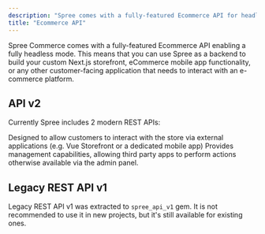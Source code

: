 ```yaml
---
description: "Spree comes with a fully-featured Ecommerce API for headless eCommerce apps."
title: "Ecommerce API"
---
```


Spree Commerce comes with a fully-featured Ecommerce API enabling a fully headless mode. This means that you can use Spree as a backend to build your custom Next.js storefront, eCommerce mobile app functionality, or any other customer-facing application that needs to interact with an e-commerce platform.

## API v2

Currently Spree includes 2 modern REST APIs:

<CardGroup cols={2}>
  <Card title="Storefront API" href="storefront">
    Designed to allow customers to interact with the store via external applications (e.g. Vue Storefront or a dedicated mobile app)
  </Card>

  <Card title="Platform API" href="platform">
    Provides management capabilities, allowing third party apps to perform actions otherwise available via the admin panel.
  </Card>
</CardGroup>

## Legacy REST API v1

Legacy REST API v1 was extracted to `spree_api_v1` gem. It is not recommended to use it in new projects, but it's still available for existing ones.